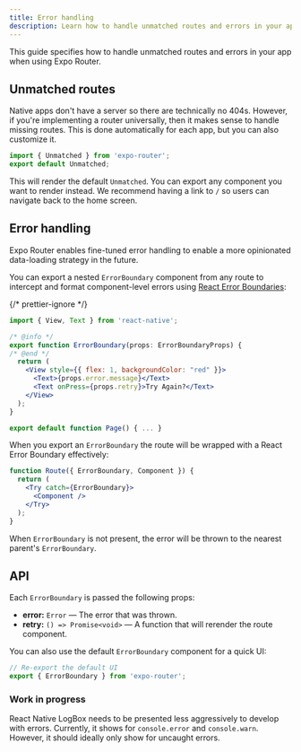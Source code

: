 ```yaml
---
title: Error handling
description: Learn how to handle unmatched routes and errors in your app when using Expo Router.
---
```



This guide specifies how to handle unmatched routes and errors in your app when using Expo Router.

## Unmatched routes

<ContentSpotlight
  alt="An example of unmatched routes displayed on all platforms."
  src="/static/images/expo-router/unmatched.png"
  className="max-w-[720px]"
/>

Native apps don't have a server so there are technically no 404s. However, if you're implementing a router universally, then it makes sense to handle missing routes. This is done automatically for each app, but you can also customize it.

```js app/+not-found.js
import { Unmatched } from 'expo-router';
export default Unmatched;
```

This will render the default `Unmatched`. You can export any component you want to render instead. We recommend having a link to `/` so users can navigate back to the home screen.

## Error handling

Expo Router enables fine-tuned error handling to enable a more opinionated data-loading strategy in the future.

<ContentSpotlight
  alt="Using ErrorBoundary in Expo Router to catch errors in a route component."
  src="/static/images/expo-router/error-boundaries.png"
  className="max-w-[720px]"
/>

You can export a nested `ErrorBoundary` component from any route to intercept and format component-level errors using [React Error Boundaries](https://react.dev/reference/react/Component#catching-rendering-errors-with-an-error-boundary):

{/* prettier-ignore */}
```jsx app/home.tsx
import { View, Text } from 'react-native';

/* @info */
export function ErrorBoundary(props: ErrorBoundaryProps) {
/* @end */
  return (
    <View style={{ flex: 1, backgroundColor: "red" }}>
      <Text>{props.error.message}</Text>
      <Text onPress={props.retry}>Try Again?</Text>
    </View>
  );
}

export default function Page() { ... }
```

When you export an `ErrorBoundary` the route will be wrapped with a React Error Boundary effectively:

```jsx Virtual
function Route({ ErrorBoundary, Component }) {
  return (
    <Try catch={ErrorBoundary}>
      <Component />
    </Try>
  );
}
```

When `ErrorBoundary` is not present, the error will be thrown to the nearest parent's `ErrorBoundary`.

## API

<APIBox header="ErrorBoundaryProps">

Each `ErrorBoundary` is passed the following props:

- **error:** `Error` &mdash; The error that was thrown.
- **retry:** `() => Promise<void>` &mdash; A function that will rerender the route component.

</APIBox>

<APIBox header="ErrorBoundary">

You can also use the default `ErrorBoundary` component for a quick UI:

```js app/home.tsx
// Re-export the default UI
export { ErrorBoundary } from 'expo-router';
```

</APIBox>

### Work in progress

React Native LogBox needs to be presented less aggressively to develop with errors. Currently, it shows for `console.error` and `console.warn`. However, it should ideally only show for uncaught errors.
